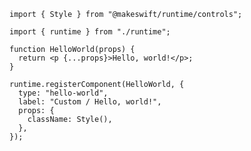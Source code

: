 ```tsx makeswift/components.tsx
import { Style } from "@makeswift/runtime/controls";

import { runtime } from "./runtime";

function HelloWorld(props) {
  return <p {...props}>Hello, world!</p>;
}

runtime.registerComponent(HelloWorld, {
  type: "hello-world",
  label: "Custom / Hello, world!",
  props: {
    className: Style(),
  },
});
```
